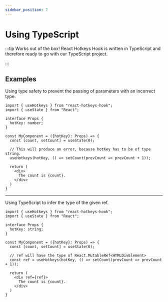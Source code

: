 ```yaml
---
sidebar_position: 7
---
```


# Using TypeScript

:::tip Works out of the box!
React Hotkeys Hook is written in TypeScript and therefore ready to go with our TypeScript project.

:::

## Examples

Using type safety to prevent the passing of parameters with an incorrect type.

```tsx
import { useHotkeys } from "react-hotkeys-hook";
import { useState } from "React";

interface Props {
  hotKey: number;
}

const MyComponent = ({hotKey}: Props) => {
  const [count, setCount] = useState(0);

  // This will produce an error, because hotKey has to be of type string.
  useHotkeys(hotKey, () => setCount(prevCount => prevCount + 1));

  return (
    <div>
      The count is {count}.
    </div>
  )
}
```

***

Using TypeScript to infer the type of the given ref.

```tsx
import { useHotkeys } from "react-hotkeys-hook";
import { useState } from "React";

interface Props {
  hotKey: string;
}

const MyComponent = ({hotKey}: Props) => {
  const [count, setCount] = useState(0);

  // ref will have the type of React.MutableRef<HTMLDivElement>
  const ref = useHotkeys(hotKey, () => setCount(prevCount => prevCount + 1));

  return (
    <div ref={ref}>
      The count is {count}.
    </div>
  )
}
```
